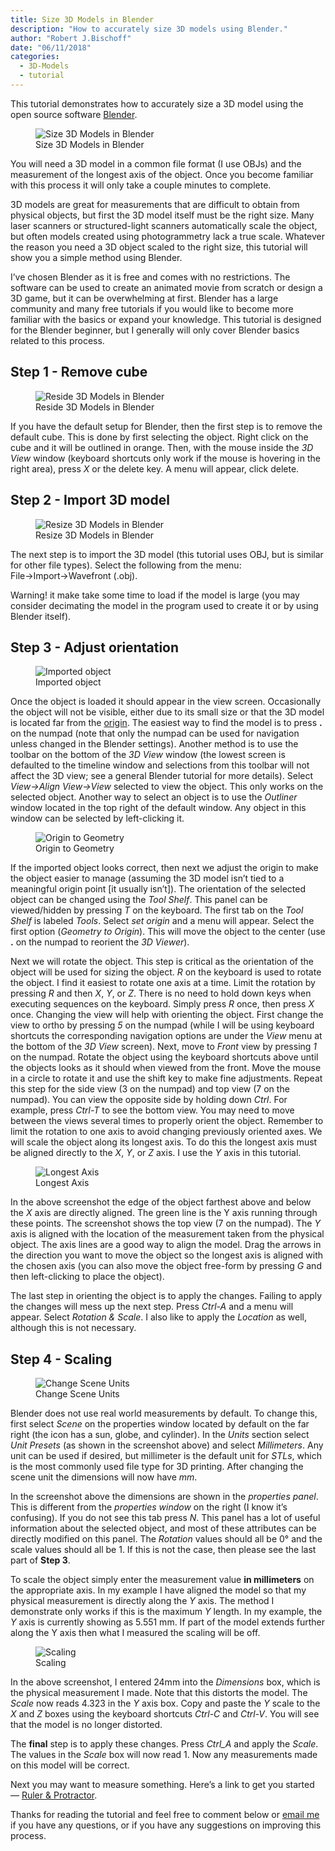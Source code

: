 ```yaml
---
title: Size 3D Models in Blender
description: "How to accurately size 3D models using Blender."
author: "Robert J.Bischoff"
date: "06/11/2018"
categories: 
  - 3D-Models
  - tutorial
---
```


This tutorial demonstrates how to accurately size a 3D model using the open source software [Blender](https://www.blender.org/).

![Size 3D Models in Blender](Measuring.png)

You will need a 3D model in a common file format (I use OBJs) and the measurement of the longest axis of the object. Once you become familiar with this process it will only take a couple minutes to complete.

3D models are great for measurements that are difficult to obtain from physical objects, but first the 3D model itself must be the right size. Many laser scanners or structured-light scanners automatically scale the object, but often models created using photogrammetry lack a true scale. Whatever the reason you need a 3D object scaled to the right size, this tutorial will show you a simple method using Blender.  

I've chosen Blender as it is free and comes with no restrictions. The software can be used to create an animated movie from scratch or
design a 3D game, but it can be  overwhelming at first. Blender has a large community and many free tutorials if you would like to become more familiar with the basics or expand your knowledge. This tutorial is designed for the Blender beginner, but I generally will only cover Blender basics related to this process.
  

## Step 1 - Remove cube 

![Reside 3D Models in Blender](DeleteCube.png)

If you have the default setup for Blender, then the first step is to remove the default cube. This is done by first selecting the object.
Right click on the cube and it will be outlined in orange. Then, with the mouse inside the *3D View* window (keyboard shortcuts only work if the mouse is hovering in the right area), press *X* or the delete key. A menu will appear, click delete.

## Step 2 - Import 3D model

![Resize 3D Models in Blender](ImportCropped.png)

The next step is to import the 3D model (this tutorial uses OBJ, but is similar for other file types). Select the following from the menu: File&rarr;Import&rarr;Wavefront (.obj).

Warning! it make take some time to load if the model is large (you may consider decimating the model in the program used to create it or by using Blender itself).

## Step 3 - Adjust orientation

![Imported object](Importedobject.png)

Once the object is loaded it should appear in the view screen. Occasionally the object will not be visible, either due to its small size or that the 3D model is located far from the [origin](https://docs.blender.org/manual/en/dev/editors/3dview/object/origin.html). The easiest way to find the model is to press **.** on the numpad (note that only the numpad can be used for navigation unless changed in the Blender settings). Another method is to use the toolbar on the bottom of the *3D View* window (the lowest screen is defaulted to the timeline window and selections from this toolbar will not affect the 3D view; see a general Blender tutorial for more details). Select *View&rarr;Align View&rarr;View* selected to view the object. This only works on the selected object. Another way to select an object is to use the *Outliner* window located in the top right of the default window. Any object in this window can be selected by left-clicking it.

![Origin to Geometry](Origin2Geometry.png)

If the imported object looks correct, then next we adjust the origin to make the object easier to manage (assuming the 3D model isn't tied to a meaningful origin point [it usually isn't]). The orientation of the selected object can be changed using the *Tool Shelf*. This panel can be viewed/hidden by pressing *T* on the keyboard. The first tab on the *Tool Shelf* is labeled *Tools*. Select *set origin* and a menu will appear. Select the first option (*Geometry to Origin*). This will move the object to the center (use **.** on the numpad to reorient the *3D Viewer*).

Next we will rotate the object. This step is critical as the orientation of the object will be used for sizing the object. *R* on the keyboard is used to rotate the object. I find it easiest to rotate one axis at a time. Limit the rotation by pressing *R* and then *X*, *Y*, or *Z*. There is no need to hold down keys when executing sequences on the keyboard. Simply press *R* once, then press *X* once. Changing the view will help with orienting the object. First change the view to ortho by pressing *5* on the numpad (while I will be using keyboard shortcuts the corresponding navigation options are under the *View* menu at the bottom of the *3D View* screen). Next, move to *Front* view by pressing *1* on the numpad. Rotate the object using the keyboard shortcuts above until the objects looks as it should when viewed from the front. Move the mouse in a circle to rotate it and use the shift key to make fine adjustments. Repeat this step for the side view (3 on the numpad) and top view (7 on the numpad). You can view the opposite side by holding down *Ctrl*. For example, press *Ctrl-T* to see the bottom view. You may need to move between the views several times to properly orient the object. Remember to limit the rotation to one axis to avoid changing previously oriented axes. We will scale the object along its longest axis. To do this the longest axis must be aligned directly to the *X*, *Y*, or *Z* axis. I use the *Y* axis in this tutorial.

![Longest Axis](LongestAxis.png)

In the above screenshot the edge of the object farthest above and below the *X* axis are directly aligned. The green line is the Y axis running through these points. The screenshot shows the top view (7 on the numpad). The *Y* axis is aligned with the location of the measurement taken from the physical object. The axis lines are a good way to align the model. Drag the arrows in the direction you want to move the object so the longest axis is aligned with the chosen axis (you can also move the object free-form by pressing *G* and then left-clicking to place the object).

The last step in orienting the object is to apply the changes. Failing to apply the changes will mess up the next step. Press *Ctrl-A* and a menu will appear. Select *Rotation & Scale*. I also like to apply the *Location* as well, although this is not necessary.

## Step 4 - Scaling

![Change Scene Units](ChangeSceneUnitscropped.png)

Blender does not use real world measurements by default. To change this, first select *Scene* on the properties window located by default on the far right (the icon has a sun, globe, and cylinder). In the *Units* section select *Unit Presets* (as shown in the screenshot above) and select *Millimeters*. Any unit can be used if desired, but millimeter is the default unit for *STLs*, which is the most commonly used file type for 3D printing. After changing the scene unit the dimensions will now have *mm*. 

In the screenshot above the dimensions are shown in the *properties panel*. This is different from the *properties window* on the right (I know it's confusing). If you do not see this tab press *N*. This panel has a lot of useful information about the selected object, and most of these attributes can be directly modified on this panel. The *Rotation* values should all be 0° and the scale values should all be 1. If this is not the case, then please see the last part of **Step 3**. 

To scale the object simply enter the measurement value **in millimeters** on the appropriate axis. In my example I have aligned the model so that my physical measurement is directly along the *Y* axis. The method I demonstrate only works if this is the maximum *Y* length. In my example, the *Y* axis is currently showing as 5.551 mm. If part of the model extends further along the Y axis then what I measured the scaling will be off.

![Scaling](Scaling.png)

In the above screenshot, I entered 24mm into the *Dimensions* box, which is the physical measurement I made. Note that this distorts the model. The *Scale* now reads 4.323 in the *Y* axis box. Copy and paste the *Y* scale to the *X* and *Z* boxes  using the keyboard shortcuts *Ctrl-C* and *Ctrl-V*. You will see that the model is no longer distorted.

The **final** step is to apply these changes. Press *Ctrl_A* and apply the *Scale*. The values in the *Scale* box will now read 1. Now any measurements made on this model will be correct.

Next you may want to measure something. Here's a link to get you started --- [Ruler & Protractor](https://docs.blender.org/manual/en/dev/interface/ruler_protractor.html).

Thanks for reading the tutorial and feel free to comment below or [email me](mailto:bischrob@gmail.com) if you have any questions, or if you have any suggestions on improving this process.
